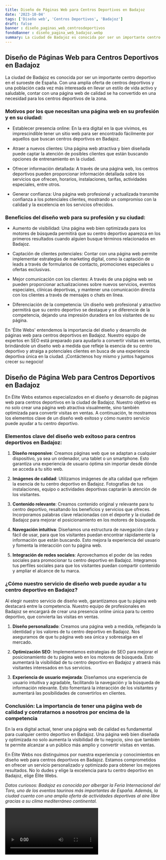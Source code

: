 ```yaml
---
title: Diseño de Páginas Web para Centros Deportivos en Badajoz
date: '2023-10-04'
tags: ['Diseño web', 'Centros Deportivos', 'Badajoz']
draft: false
banner : diseño_paginas_web_centrosdeportivos
fondoBanner : diseño_pagina_web_badajoz.webp
summary: La ciudad de Badajoz es conocida por ser un importante centro deportivo en el suroeste de España. Con una amplia oferta de centros deportivos y una población cada vez más interesada en llevar un estilo de vida activo y saludable, contar con una página web de calidad se ha convertido en una necesidad para los centros deportivos de la zona.
---
```


## Diseño de Páginas Web para Centros Deportivos en Badajoz

La ciudad de Badajoz es conocida por ser un importante centro deportivo en el suroeste de España. Con una amplia oferta de centros deportivos y una población cada vez más interesada en llevar un estilo de vida activo y saludable, contar con una página web de calidad se ha convertido en una necesidad para los centros deportivos de la zona.

### Motivos por los que necesitan una página web en su profesión y en su ciudad:

- Establecer presencia online: En la era digital en la que vivimos, es imprescindible tener un sitio web para ser encontrado fácilmente por aquellos que buscan centros deportivos en Badajoz.

- Atraer a nuevos clientes: Una página web atractiva y bien diseñada puede captar la atención de posibles clientes que están buscando opciones de entrenamiento en la ciudad.

- Ofrecer información detallada: A través de una página web, los centros deportivos pueden proporcionar información detallada sobre los servicios que ofrecen, horarios, instalaciones, tarifas, actividades especiales, entre otros.

- Generar confianza: Una página web profesional y actualizada transmite confianza a los potenciales clientes, mostrando un compromiso con la calidad y la excelencia en los servicios ofrecidos.

### Beneficios del diseño web para su profesión y su ciudad:

- Aumento de visibilidad: Una página web bien optimizada para los motores de búsqueda permitirá que su centro deportivo aparezca en los primeros resultados cuando alguien busque términos relacionados en Badajoz.

- Captación de clientes potenciales: Contar con una página web permite implementar estrategias de marketing digital, como la captación de leads a través de formularios de contacto, promociones especiales u ofertas exclusivas.

- Mejor comunicación con los clientes: A través de una página web se pueden proporcionar actualizaciones sobre nuevos servicios, eventos especiales, clínicas deportivas, y mantener una comunicación directa con los clientes a través de mensajes o chats en línea.

- Diferenciación de la competencia: Un diseño web profesional y atractivo permitirá que su centro deportivo se destaque y se diferencie de la competencia, dejando una impresión duradera en los visitantes de su página.

En 'Élite Webs' entendemos la importancia del diseño y desarrollo de páginas web para centros deportivos en Badajoz. Nuestro equipo de expertos en SEO está preparado para ayudarlo a convertir visitas en ventas, brindándole un diseño web a medida que refleje la esencia de su centro deportivo y atraiga a potenciales clientes en busca de una experiencia deportiva única en la ciudad. ¡Contáctenos hoy mismo y juntos hagamos crecer su negocio!

<GifSeo />

<Cta />

## Diseño de Página Web para Centros Deportivos en Badajoz

En Élite Webs estamos especializados en el diseño y desarrollo de páginas web para centros deportivos en la ciudad de Badajoz. Nuestro objetivo es no solo crear una página web atractiva visualmente, sino también optimizada para convertir visitas en ventas. A continuación, te mostramos los elementos clave de un diseño web exitoso y cómo nuestro servicio puede ayudar a tu centro deportivo.

### Elementos clave del diseño web exitoso para centros deportivos en Badajoz:

1. **Diseño responsive**: Creamos páginas web que se adaptan a cualquier dispositivo, ya sea un ordenador, una tablet o un smartphone. Esto garantiza una experiencia de usuario óptima sin importar desde dónde se acceda a tu sitio web.

2. **Imágenes de calidad**: Utilizamos imágenes de alta calidad que reflejen la esencia de tu centro deportivo en Badajoz. Fotografías de tus instalaciones, equipo o actividades deportivas captarán la atención de los visitantes.

3. **Contenido relevante**: Creamos contenido original y relevante para tu centro deportivo, resaltando los beneficios y servicios que ofreces. Incorporamos palabras clave relacionadas con el deporte y la ciudad de Badajoz para mejorar el posicionamiento en los motores de búsqueda.

4. **Navegación intuitiva**: Diseñamos una estructura de navegación clara y fácil de usar, para que los visitantes puedan encontrar rápidamente la información que están buscando. Esto mejora la experiencia del usuario y fomenta la interacción con tu página web.

5. **Integración de redes sociales**: Aprovechamos el poder de las redes sociales para promocionar tu centro deportivo en Badajoz. Integramos tus perfiles sociales para que los visitantes puedan compartir contenido y ampliar el alcance de tu marca.

### ¿Cómo nuestro servicio de diseño web puede ayudar a tu centro deportivo en Badajoz?

Al elegir nuestro servicio de diseño web, garantizamos que tu página web destacará entre la competencia. Nuestro equipo de profesionales en Badajoz se encargará de crear una presencia online única para tu centro deportivo, que convierta las visitas en ventas.

1. **Diseño personalizado**: Creamos una página web a medida, reflejando la identidad y los valores de tu centro deportivo en Badajoz. Nos aseguramos de que tu página web sea única y sobresalga en el mercado.

2. **Optimización SEO**: Implementamos estrategias de SEO para mejorar el posicionamiento de tu página web en los motores de búsqueda. Esto aumentará la visibilidad de tu centro deportivo en Badajoz y atraerá más visitantes interesados en tus servicios.

3. **Experiencia de usuario mejorada**: Diseñamos una experiencia de usuario intuitiva y agradable, facilitando la navegación y la búsqueda de información relevante. Esto fomentará la interacción de los visitantes y aumentará las posibilidades de convertirlos en clientes.

### Conclusión: La importancia de tener una página web de calidad y contratarnos a nosotros por encima de la competencia

En la era digital actual, tener una página web de calidad es fundamental para cualquier centro deportivo en Badajoz. Una página web bien diseñada y optimizada no solo aumenta la visibilidad de tu negocio, sino que también te permite alcanzar a un público más amplio y convertir visitas en ventas.

En Élite Webs nos distinguimos por nuestra experiencia y conocimientos en diseño web para centros deportivos en Badajoz. Estamos comprometidos en ofrecer un servicio personalizado y optimizado para obtener los mejores resultados. No lo dudes y elige la excelencia para tu centro deportivo en Badajoz, elige Élite Webs.

*Datos curiosos: Badajoz es conocida por albergar la Feria Internacional del Toro, uno de los eventos taurinos más importantes de España. Además, la ciudad cuenta con una amplia oferta de actividades deportivas al aire libre gracias a su clima mediterráneo continental.*

<Video />

<CtaBot job='Centros Deportivos' city='Badajoz'/>

<Gmaps query='Badajoz+españa+maps' />